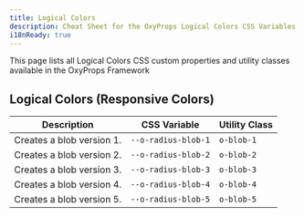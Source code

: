 ```yaml
---
title: Logical Colors
description: Cheat Sheet for the OxyProps Logical Colors CSS Variables and Utility Classes.
i18nReady: true
---
```



This page lists all Logical Colors CSS custom properties and utility classes available in the OxyProps Framework

## Logical Colors (Responsive Colors)

| Description               | CSS Variable                                                                      | Utility Class                                              |
| ------------------------- | --------------------------------------------------------------------------------- | ---------------------------------------------------------- |
| Creates a blob version 1. | <ClipboardCopy value="var(--o-radius-blob-1)">`--o-radius-blob-1`</ClipboardCopy> | <ClipboardCopy value="o-blob-1">`o-blob-1`</ClipboardCopy> |
| Creates a blob version 2. | <ClipboardCopy value="var(--o-radius-blob-2)">`--o-radius-blob-2`</ClipboardCopy> | <ClipboardCopy value="o-blob-2">`o-blob-2`</ClipboardCopy> |
| Creates a blob version 3. | <ClipboardCopy value="var(--o-radius-blob-3)">`--o-radius-blob-3`</ClipboardCopy> | <ClipboardCopy value="o-blob-3">`o-blob-3`</ClipboardCopy> |
| Creates a blob version 4. | <ClipboardCopy value="var(--o-radius-blob-4)">`--o-radius-blob-4`</ClipboardCopy> | <ClipboardCopy value="o-blob-4">`o-blob-4`</ClipboardCopy> |
| Creates a blob version 5. | <ClipboardCopy value="var(--o-radius-blob-5)">`--o-radius-blob-5`</ClipboardCopy> | <ClipboardCopy value="o-blob-5">`o-blob-5`</ClipboardCopy> |

